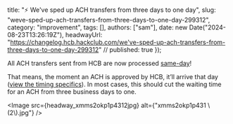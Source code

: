   title: "⚡ We've sped up ACH transfers from three days to one day",
  slug: "weve-sped-up-ach-transfers-from-three-days-to-one-day-299312",
  category: "improvement",
  tags: [],
  authors: ["sam"],
  date: new Date("2024-08-23T13:26:19Z"),
  headwayUrl: "https://changelog.hcb.hackclub.com/we've-sped-up-ach-transfers-from-three-days-to-one-day-299312" // published: true
});

All ACH transfers sent from HCB are now processed [same-day](https://en.wikipedia.org/wiki/ACH_Network#Same-day_ACH)! 

That means, the moment an ACH is approved by HCB, it’ll arrive that day ([view the timing specifics](https://column.com/docs/ach/timing#same-day-timing)). In most cases, this should cut the waiting time for an ACH from three business days to one.


      
<Image src={headway_xmms2okp1p4312jpg} alt={"xmms2okp1p431 \\(2\\).jpg"} />


